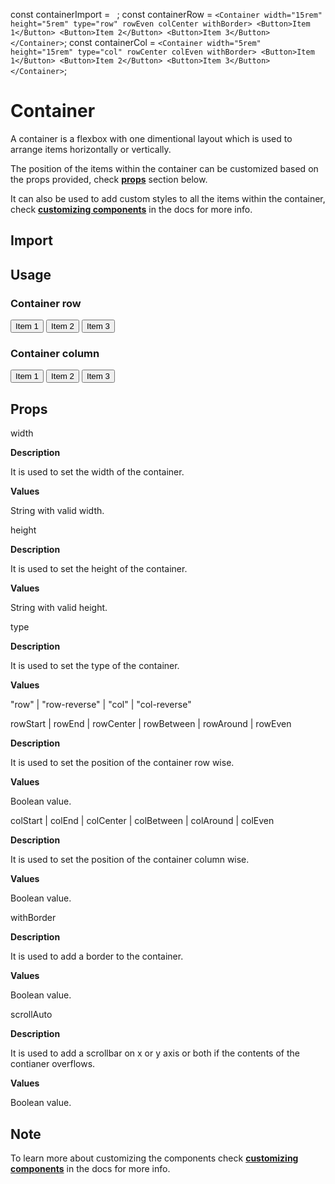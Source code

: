 const containerImport = `
`;
const containerRow = `
<Container width="15rem" height="5rem" type="row" rowEven colCenter withBorder>
    <Button>Item 1</Button>
    <Button>Item 2</Button>
    <Button>Item 3</Button>
</Container>
`;
const containerCol = `
<Container width="5rem" height="15rem" type="col" rowCenter colEven withBorder>
    <Button>Item 1</Button>
    <Button>Item 2</Button>
    <Button>Item 3</Button>
</Container>
`;

<Layout title="Container">

# Container

A container is a flexbox with one dimentional layout which is used to arrange items horizontally or vertically.

The position of the items within the container can be customized based on the props provided, check **[props](#props)** section below.

It can also be used to add custom styles to all the items within the container, check **[customizing components](/docs/customizing-components)** in the docs for more info.

<Divider />

## Import

<CodeSnippet code={containerImport} />

## Usage

### Container row

<Container width="15rem" height="5rem" type="row" rowEven colCenter withBorder>
  <Button>Item 1</Button>
  <Button>Item 2</Button>
  <Button>Item 3</Button>
</Container>

<CodeSnippet code={containerRow} />

### Container column

<Container width="5rem" height="15rem" type="col" rowCenter colEven withBorder>
  <Button>Item 1</Button>
  <Button>Item 2</Button>
  <Button>Item 3</Button>
</Container>

<CodeSnippet code={containerCol} />

## <section id="props">Props</section>

<InlineCode>width</InlineCode>

**Description**

It is used to set the width of the container.

**Values**

String with valid width.

<Divider />

<InlineCode>height</InlineCode>

**Description**

It is used to set the height of the container.

**Values**

String with valid height.

<Divider />

<InlineCode>type</InlineCode>

**Description**

It is used to set the type of the container.

**Values**

"row" | "row-reverse" | "col" | "col-reverse"

<Divider />

<InlineCode>
  rowStart | rowEnd | rowCenter | rowBetween | rowAround | rowEven
</InlineCode>

**Description**

It is used to set the position of the container row wise.

**Values**

Boolean value.

<Divider />

<InlineCode>
  colStart | colEnd | colCenter | colBetween | colAround | colEven
</InlineCode>

**Description**

It is used to set the position of the container column wise.

**Values**

Boolean value.

<Divider />

<InlineCode>withBorder</InlineCode>

**Description**

It is used to add a border to the container.

**Values**

Boolean value.

<Divider />

<InlineCode>scrollAuto</InlineCode>

**Description**

It is used to add a scrollbar on x or y axis or both if the contents of the contianer overflows.

**Values**

Boolean value.

<Divider />

## Note

To learn more about customizing the components check **[customizing components](/docs/customizing-components)** in the docs for more info.

</Layout>
